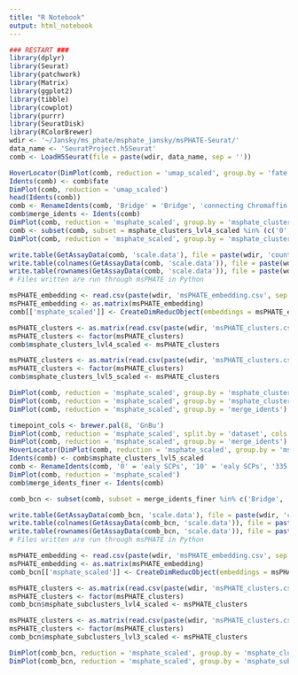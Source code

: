 ```yaml
---
title: "R Notebook"
output: html_notebook
---
```


```r
### RESTART ###
library(dplyr)
library(Seurat)
library(patchwork)
library(Matrix)
library(ggplot2)
library(tibble)
library(cowplot)
library(purrr)
library(SeuratDisk)
library(RColorBrewer)
wdir <- '~/Jansky/ms_phate/msphate_jansky/msPHATE-Seurat/'
data_name <- 'SeuratProject.h5Seurat'
comb <- LoadH5Seurat(file = paste(wdir, data_name, sep = ''))
```

```r
HoverLocator(DimPlot(comb, reduction = 'umap_scaled', group.by = 'fate'), information = FetchData(comb, vars = 'fate'))
Idents(comb) <- comb$fate
DimPlot(comb, reduction = 'umap_scaled')
head(Idents(comb))
comb <- RenameIdents(comb, 'Bridge' = 'Bridge', 'connecting Chromaffin cells' = 'Chromaffins', 'late Chromaffin cells' = 'Chromaffins', 'Chromaffin cells' = 'Chromaffins', 'chromaffin' = 'Chromaffins', 'Neuroblasts' = 'Neuroblasts', 'late Neuroblasts' = 'Neuroblasts', 'cycling Neuroblasts' = 'Neuroblasts', 'sympathoblasts' = 'Neuroblasts', 'SCPs' = 'SCPs', 'cycling SCPs' = 'SCPs', 'late SCPs' = 'SCPs', 'SCP' = 'SCPs')
comb$merge_idents <- Idents(comb)
DimPlot(comb, reduction = 'msphate_scaled', group.by = 'msphate_clusters_lvl4_scaled')
comb <- subset(comb, subset = msphate_clusters_lvl4_scaled %in% (c('0', '1', '27', '2717', '2863')))
DimPlot(comb, reduction = 'msphate_scaled', group.by = 'msphate_clusters_lvl4_scaled')
```

```r
write.table(GetAssayData(comb, 'scale.data'), file = paste(wdir, 'counts.csv', sep = ''), sep = ',', row.names = FALSE, col.names = FALSE)
write.table(colnames(GetAssayData(comb, 'scale.data')), file = paste(wdir, 'cell_names.txt', sep = ''), sep = ',', row.names = FALSE, col.names = FALSE)
write.table(rownames(GetAssayData(comb, 'scale.data')), file = paste(wdir, 'gene_names.txt', sep = ''), sep = ',', row.names = FALSE, col.names = FALSE)
# Files written are run through msPHATE in Python
```

```r
msPHATE_embedding <- read.csv(paste(wdir, 'msPHATE_embedding.csv', sep = ''), header=FALSE, row.names = 1, col.names = c('', 'msPHATE_1', 'msPHATE_2'))
msPHATE_embedding <- as.matrix(msPHATE_embedding)
comb[['msphate_scaled']] <- CreateDimReducObject(embeddings = msPHATE_embedding, key = 'msPHATE_')
```

```r
msPHATE_clusters <- as.matrix(read.csv(paste(wdir, 'msPHATE_clusters.csv', sep = ''), header=FALSE))
msPHATE_clusters <- factor(msPHATE_clusters)
comb$msphate_clusters_lvl4_scaled <- msPHATE_clusters
```

```r
msPHATE_clusters <- as.matrix(read.csv(paste(wdir, 'msPHATE_clusters.csv', sep = ''), header=FALSE))
msPHATE_clusters <- factor(msPHATE_clusters)
comb$msphate_clusters_lvl5_scaled <- msPHATE_clusters
```

```r
DimPlot(comb, reduction = 'msphate_scaled', group.by = 'msphate_clusters_lvl4_scaled')
DimPlot(comb, reduction = 'msphate_scaled', group.by = 'msphate_clusters_lvl5_scaled')
DimPlot(comb, reduction = 'msphate_scaled', group.by = 'merge_idents')
```

```r
timepoint_cols <- brewer.pal(8, 'GnBu')
DimPlot(comb, reduction = 'msphate_scaled', split.by = 'dataset', cols = timepoint_cols, group.by = 'timepoint2')
DimPlot(comb, reduction = 'msphate_scaled', group.by = 'merge_idents')
HoverLocator(DimPlot(comb, reduction = 'msphate_scaled', group.by = 'msphate_clusters_lvl5_scaled'), information = FetchData(comb, vars = 'msphate_clusters_lvl5_scaled'))
Idents(comb) <- comb$msphate_clusters_lvl5_scaled
comb <- RenameIdents(comb, '0' = 'ealy SCPs', '10' = 'ealy SCPs', '335' = 'late SCPs', '3948' = 'late SCPs', '4091' = 'late SCPs', '82' = 'Bridge', '1' = 'connecting + late Chromaffins', '2736' = 'connecting + late Chromaffins', '22' = 'early Chromaffins', '1303' = 'early Chromaffins', '5472' = 'early Chromaffins', '2' = 'Neuroblasts', '3' = 'Neuroblasts', '5' = 'Neuroblasts', '6' = 'Neuroblasts', '8225' = 'Neuroblasts', '506' = 'Uncertain', '1942' = 'Uncertain', '2107' = 'Uncertain', '6827' = 'Uncertain', '8332' = 'Uncertain')
DimPlot(comb, reduction = 'msphate_scaled')
comb$merge_idents_finer <- Idents(comb)
```


```r
comb_bcn <- subset(comb, subset = merge_idents_finer %in% c('Bridge', 'connecting + late Chromaffins', 'Neuroblasts'))
```

```r
write.table(GetAssayData(comb_bcn, 'scale.data'), file = paste(wdir, 'counts.csv', sep = ''), sep = ',', row.names = FALSE, col.names = FALSE)
write.table(colnames(GetAssayData(comb_bcn, 'scale.data')), file = paste(wdir, 'cell_names.txt', sep = ''), sep = ',', row.names = FALSE, col.names = FALSE)
write.table(rownames(GetAssayData(comb_bcn, 'scale.data')), file = paste(wdir, 'gene_names.txt', sep = ''), sep = ',', row.names = FALSE, col.names = FALSE)
# Files written are run through msPHATE in Python
```

```r
msPHATE_embedding <- read.csv(paste(wdir, 'msPHATE_embedding.csv', sep = ''), header=FALSE, row.names = 1, col.names = c('', 'msPHATE_1', 'msPHATE_2'))
msPHATE_embedding <- as.matrix(msPHATE_embedding)
comb_bcn[['msphate_scaled']] <- CreateDimReducObject(embeddings = msPHATE_embedding, key = 'msPHATE_')
```

```r
msPHATE_clusters <- as.matrix(read.csv(paste(wdir, 'msPHATE_clusters.csv', sep = ''), header=FALSE))
msPHATE_clusters <- factor(msPHATE_clusters)
comb_bcn$msphate_subclusters_lvl4_scaled <- msPHATE_clusters
```

```r
msPHATE_clusters <- as.matrix(read.csv(paste(wdir, 'msPHATE_clusters.csv', sep = ''), header=FALSE))
msPHATE_clusters <- factor(msPHATE_clusters)
comb_bcn$msphate_subclusters_lvl3_scaled <- msPHATE_clusters
```

```r
DimPlot(comb_bcn, reduction = 'msphate_scaled', group.by = 'msphate_clusters_lvl4_scaled')
DimPlot(comb_bcn, reduction = 'msphate_scaled', group.by = 'msphate_subclusters_lvl3_scaled')
```

